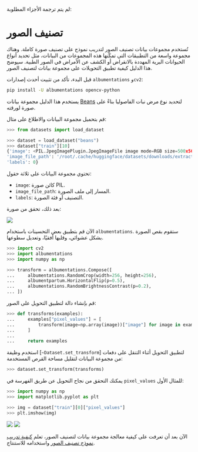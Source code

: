 لم يتم ترجمة الأجزاء المطلوبة:

# تصنيف الصور

تُستخدم مجموعات بيانات تصنيف الصور لتدريب نموذج على تصنيف صورة كاملة. وهناك مجموعة واسعة من التطبيقات التي تمكّنها هذه المجموعات من البيانات، مثل تحديد أنواع الحيوانات البرية المهددة بالانقراض أو الكشف عن الأمراض في الصور الطبية. سيوضح هذا الدليل كيفية تطبيق التحويلات على مجموعة بيانات لتصنيف الصور.

قبل البدء، تأكد من تثبيت أحدث إصدارات `albumentations` و`cv2`:

```bash
pip install -U albumentations opencv-python
```

يستخدم هذا الدليل مجموعة بيانات [Beans](https://huggingface.co/datasets/beans) لتحديد نوع مرض نبات الفاصوليا بناءً على صورة لورقته.

قم بتحميل مجموعة البيانات والاطلاع على مثال:

```py
>>> from datasets import load_dataset

>>> dataset = load_dataset("beans")
>>> dataset["train"][10]
{'image': <PIL.JpegImagePlugin.JpegImageFile image mode=RGB size=500x500 at 0x7F8D2F4D7A10>,
'image_file_path': '/root/.cache/huggingface/datasets/downloads/extracted/b0a21163f78769a2cf11f58dfc767fb458fc7cea5c05dccc0144a2c0f0bc1292/train/angular_leaf_spot/angular_leaf_spot_train.204.jpg',
'labels': 0}
```

تحتوي مجموعة البيانات على ثلاثة حقول:

* `image`: كائن صورة PIL.
* `image_file_path`: المسار إلى ملف الصورة.
* `labels`: التصنيف أو فئة الصورة.

بعد ذلك، تحقق من صورة:

<div class="flex justify-center">
<img src="https://huggingface.co/datasets/huggingface/documentation-images/resolve/main/datasets/img_clf.png">
</div>

الآن قم بتطبيق بعض التحسينات باستخدام `albumentations`. ستقوم بقص الصورة بشكل عشوائي، وقلبها أفقيًا، وتعديل سطوعها.

```py
>>> import cv2
>>> import albumentations
>>> import numpy as np

>>> transform = albumentations.Compose([
...     albumentations.RandomCrop(width=256, height=256),
...     albumentpartum.HorizontalFlip(p=0.5),
...     albumentations.RandomBrightnessContrast(p=0.2),
... ])
```

قم بإنشاء دالة لتطبيق التحويل على الصور:

```py
>>> def transforms(examples):
...     examples["pixel_values"] = [
...         transform(image=np.array(image))["image"] for image in examples["image"]
...     ]
...
...     return examples
```

استخدم وظيفة [`~Dataset.set_transform`] لتطبيق التحويل أثناء التنقل على دفعات من مجموعة البيانات لتقليل مساحة القرص المستخدمة:

```py
>>> dataset.set_transform(transforms)
```

يمكنك التحقق من نجاح التحويل عن طريق الفهرسة في `pixel_values` للمثال الأول:

```py
>>> import numpy as np
>>> import matplotlib.pyplot as plt

>>> img = dataset["train"][0]["pixel_values"]
>>> plt.imshow(img)
```

<div class="flex justify-center">
<img class="block dark:hidden" src="https://huggingface.co/datasets/huggingface/documentation-images/resolve/main/datasets/img_clf_aug.png">
<img class="hidden dark:block" src="https://huggingface.co/datasets/huggingface/documentation-images/resolve/main/datasets/img_clf_aug.png"/>
</div>

<Tip>

الآن بعد أن تعرفت على كيفية معالجة مجموعة بيانات لتصنيف الصور، تعلم
[كيفية تدريب نموذج تصنيف الصور](https://colab.research.google.com/github/huggingface/notebooks/blob/main/examples/image_classification.ipynb)
واستخدامه للاستنتاج.

</Tip>